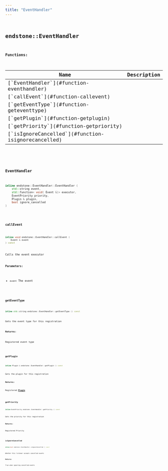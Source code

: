 ```yaml
---
title: "EventHandler"
---
```


## <code className="doc-symbol doc-symbol-class"/> endstone::EventHandler

















**Functions:**

<table>
<thead>
   <tr>
      <th>Name</th>
      <th>Description</th>
   </tr>
</thead>
<tbody>
<tr key="classendstone_1_1_event_handler_1a3b68b55031268b92cbbf29b9fb3695c7">
    <td>[`EventHandler`](#function-eventhandler)</td>
    <td></td>
</tr>
<tr key="classendstone_1_1_event_handler_1a9f180123779aa67ed32f51753a40290c">
    <td>[`callEvent`](#function-callevent)</td>
    <td></td>
</tr>
<tr key="classendstone_1_1_event_handler_1aa8bc3d7f90a485cefdf0cbae3f95ffc0">
    <td>[`getEventType`](#function-geteventtype)</td>
    <td></td>
</tr>
<tr key="classendstone_1_1_event_handler_1a6347792cee5b002974bdf1f612d015aa">
    <td>[`getPlugin`](#function-getplugin)</td>
    <td></td>
</tr>
<tr key="classendstone_1_1_event_handler_1ae71bf36fa904b1810f5560cdc149b474">
    <td>[`getPriority`](#function-getpriority)</td>
    <td></td>
</tr>
<tr key="classendstone_1_1_event_handler_1a09736eece61298b452a850f687b9a8ff">
    <td>[`isIgnoreCancelled`](#function-isignorecancelled)</td>
    <td></td>
</tr>
</tbody>
</table>

### <code className="doc-symbol doc-symbol-function"/> EventHandler

```cpp
inline endstone::EventHandler::EventHandler (
    std::string event,
    std::function< void( Event &)> executor,
    EventPriority priority,
    Plugin & plugin,
    bool ignore_cancelled
) 
```


### <code className="doc-symbol doc-symbol-function"/> callEvent

```cpp
inline void endstone::EventHandler::callEvent (
    Event & event
) const
```


Calls the event executor




**Parameters:**


* `event` The event 




        
### <code className="doc-symbol doc-symbol-function"/> getEventType

```cpp
inline std::string endstone::EventHandler::getEventType () const
```


Gets the event type for this registration




**Returns:**

Registered event type 





        
### <code className="doc-symbol doc-symbol-function"/> getPlugin

```cpp
inline Plugin & endstone::EventHandler::getPlugin () const
```


Gets the plugin for this registration




**Returns:**

Registered [**Plugin**](classendstone_1_1_plugin.md) 





        
### <code className="doc-symbol doc-symbol-function"/> getPriority

```cpp
inline EventPriority endstone::EventHandler::getPriority () const
```


Gets the priority for this registration




**Returns:**

Registered Priority 





        
### <code className="doc-symbol doc-symbol-function"/> isIgnoreCancelled

```cpp
inline bool endstone::EventHandler::isIgnoreCancelled () const
```


Whether this listener accepts cancelled events




**Returns:**

True when ignoring cancelled events 





        